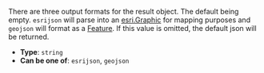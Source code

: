 There are three output formats for the result object. The default being empty. `esrijson` will parse into an [esri.Graphic](https://developers.arcgis.com/javascript/latest/api-reference/esri-Graphic.html) for mapping purposes and `geojson` will format as a [Feature](https://geojson.org/). If this value is omitted, the default json will be returned.

- **Type**: `string`
- **Can be one of**: `esrijson`, `geojson`
